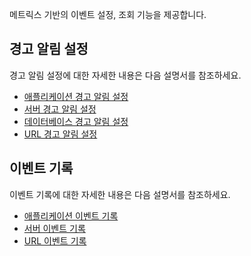 메트릭스 기반의 이벤트 설정, 조회 기능을 제공합니다.

## 경고 알림 설정

경고 알림 설정에 대한 자세한 내용은 다음 설명서를 참조하세요. 

* [애플리케이션 경고 알림 설정](../java/warning-notice)
* [서버 경고 알림 설정](../server/warning-notice)
* [데이터베이스 경고 알림 설정](../postgresql/db-warning-notice)
* [URL 경고 알림 설정](../url/url-event#이벤트-설정)

## 이벤트 기록

이벤트 기록에 대한 자세한 내용은 다음 설명서를 참조하세요. 

* [애플리케이션 이벤트 기록](../java/set-event-history)
* [서버 이벤트 기록](../server/set-event-history)
* [URL 이벤트 기록](../url/url-event#이벤트-기록)